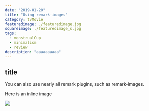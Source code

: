 ```yaml
---
date: "2019-01-20"
title: "Using remark-images"
category: tvMovie
featuredimage: ./featuredimage.jpg
squareimage: ./featuredimage_s.jpg
tags:
  - menstrualCup
  - minimalism
  - review
description: "aaaaaaaaaa"
---
```


## title

You can also use nearly all remark plugins, such as remark-images.

Here is an inline image

![](./315.jpg)
